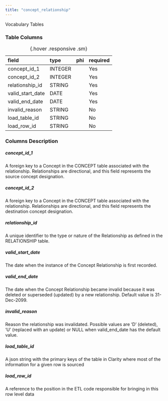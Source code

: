 ```yaml
---
title: "concept_relationship"
---
```


Vocabulary Tables

### Table Columns

| field            | type    | phi   | required   |
|:-----------------|:--------|:------|:-----------|
| concept_id_1     | INTEGER |       | Yes        |
| concept_id_2     | INTEGER |       | Yes        |
| relationship_id  | STRING  |       | Yes        |
| valid_start_date | DATE    |       | Yes        |
| valid_end_date   | DATE    |       | Yes        |
| invalid_reason   | STRING  |       | No         |
| load_table_id    | STRING  |       | No         |
| load_row_id      | STRING  |       | No         |

:  {.hover .responsive .sm}

### Columns Description


##### concept_id_1

A foreign key to a Concept in the CONCEPT table associated with the relationship. Relationships are directional, and this field represents the source concept designation.

##### concept_id_2

A foreign key to a Concept in the CONCEPT table associated with the relationship. Relationships are directional, and this field represents the destination concept designation.

##### relationship_id

A unique identifier to the type or nature of the Relationship as defined in the RELATIONSHIP table.

##### valid_start_date

The date when the instance of the Concept Relationship is first recorded.

##### valid_end_date

The date when the Concept Relationship became invalid because it was deleted or superseded (updated) by a new relationship. Default value is 31-Dec-2099.

##### invalid_reason

Reason the relationship was invalidated. Possible values are 'D' (deleted), 'U' (replaced with an update) or NULL when valid_end_date has the default value.

##### load_table_id

A json string with the primary keys of the table in Clarity where most of the information for a given row is sourced

##### load_row_id

A reference to the position in the ETL code responsible for bringing in this row level data

